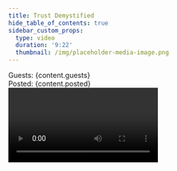 ```yaml
---
title: Trust Demystified
hide_table_of_contents: true
sidebar_custom_props:
  type: video
  duration: '9:22'
  thumbnail: /img/placeholder-media-image.png
---
```



<head>
  <title>{content.meta.title}</title>
  <meta property="og:title" content={content.meta.title} />
  <meta
    property="og:url"
    content={'https://developer.tbd.website/' + content.meta.path}
  />
  <link
    rel="apple-touch-icon"
    href="https://developer.tbd.website/img/tbd-fav-icon-main.png"
  />
</head>

<div className="text-sm font-light">Guests: {content.guests}</div>
<div className="text-sm font-light pb-4">Posted: {content.posted}</div>
<Video
  url={content.url}
  details={content.details}
  summary={content.summary}
  description={content.description}
/>
<DetailsSummary details={content.details} summary={content.summary} />
